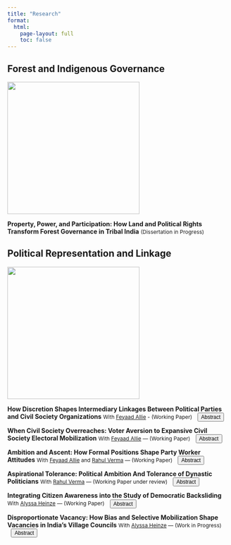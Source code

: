 ---
title: "Research"
format:
  html:
    page-layout: full
    toc: false
---

```{=html}
<style>
.paper{margin:.75rem 0}
.abstract-box{display:none;max-height:220px;overflow-y:auto;padding:10px;background:#f9f9f9;border-left:4px solid #ccc;margin-left:.5em;font-size:.85rem;width:100%}
button.abstract-toggle{font-size:.75rem;padding:1px 6px;cursor:pointer;margin-left:.7em;display:inline-block;vertical-align:middle}
.coauthor-note{font-size:.75rem;font-weight:normal}
</style>
<script>
document.addEventListener('click', function(e){
  if(e.target.matches('button.abstract-toggle')){
    const paper = e.target.closest('.paper');
    const box = paper && paper.querySelector('.abstract-box');
    if(box){ box.style.display = box.style.display === 'block' ? 'none' : 'block'; }
  }
});
</script>

```
## Forest and Indigenous Governance

<img src="files/landing page image.jpg" width="300px"/>


**Property, Power, and Participation: How Land and Political Rights Transform Forest Governance in Tribal India** [(Dissertation in Progress)]{.coauthor-note}

## Political Representation and Linkage

<img src="files/pw training.jpg" width="300px"/>

<div class="paper">
<strong>How Discretion Shapes Intermediary Linkages Between Political Parties and Civil Society Organizations</strong>
<span class="coauthor-note">With <a href="https://www.feyaadallie.com/">Feyaad Allie</a> - (Working Paper)</span>
<button class="abstract-toggle">Abstract</button>
<div class="abstract-box">

In some contexts, civil society organizations (CSOs) without prior partisan ties form alliances with political parties and become important electoral intermediaries. These relationships are puzzling: CSO members expect their organizations to retain agency to work on societal issues, while party elites worry about retaining an independent brand among their voters and party workers. We argue that intermediary linkages between such actors can occur because they are \textit{discretionary} alliances. Each side seeks strategic advantages without full alignment. CSOs engage in partisan mobilization but calibrate their intensity depending on whether candidates align with their organizational mission. Parties, in turn, pursue CSOs with community legitimacy and electoral advantages, while remaining cautious about over-identifying with actors outside the party brand. We examine this dynamic through two pre-registered conjoint experiments in India. The first, with 730 representatives from 153 CSOs, shows that CSOs reduce the intensity of electoral engagement when ally-party candidate profiles diverge from their mandates. The second, with 736 party workers, demonstrates that party affiliates engage more intensely with CSO allies who combine clear partisan signals with embeddedness in strategically important communities.  We triangulate these findings with interviews and 62 days of ethnographic shadowing of CSO-party collaboration during a state election campaign in India to demonstrate the dynamics of such collaboration in practice. Together, the results conceptualize CSO–party relations as discretionary alliances, distinct from both disengagement and blind partisanship: initiated for strategic benefit, constrained by organizational autonomy, and sustained through selective calibration.

</div>
</div>

<div class="paper">
<strong>When Civil Society Overreaches: Voter Aversion to Expansive Civil Society Electoral Mobilization</strong>
<span class="coauthor-note">With <a href="https://www.feyaadallie.com/">Feyaad Allie</a> — (Working Paper)</span>
<button class="abstract-toggle">Abstract</button>
<div class="abstract-box">

When civil society organizations (CSOs) engage in partisan mobilization, they are most effective with core voters to whom they are directly connected. Yet across contexts, CSOs often pursue expansive mobilization, reaching beyond their base to engage peripheral voters. Drawing on interviews with CSO representatives and observations of their electoral activity in an Indian state election, we inductively develop a theoretical argument to explain this strategy. We argue that under restrictive civil society conditions, CSOs are incentivized to mobilize expansively, especially through umbrella coalitions, because doing so increases their electoral reach while minimizing internal dissent and shielding them from government pressure. A pre-registered conjoint experiment with 730 representatives from 153 CSOs in India shows that CSOs adopt expansive mobilization across civic and partisan activities, and view themselves as likely to succeed compared to party workers with an expansive set of voters. However, a paired-profile conjoint experiment with 2,368 voters reveals the constraint that voters prefer partisan mobilizations by CSOs over parties only when they are coethnic or have a community connection. A third survey experiment with 2,955 voters demonstrates that expansive partisan CSO mobilization is perceived as insincere and less likely to deliver rights-based benefits. These findings highlight a central challenge for CSOs mobilizing against illiberal incumbents: while restrictive environments push CSOs to act collectively and broadly, voter preferences limit the effectiveness of such expansive outreach.

</div>
</div>


<div class="paper">
<strong>Ambition and Ascent: How Formal Positions Shape Party Worker Attitudes</strong>
<span class="coauthor-note">With <a href="https://www.feyaadallie.com/">Feyaad Allie</a> and <a href="https://cprindia.org/people/rahul-verma/">Rahul Verma</a> — (Working Paper)</span>
<button class="abstract-toggle">Abstract</button>
<div class="abstract-box">

Hierarchical structures are central to how political parties function, yet we know little about how they shape the aspirations, perceptions, and preferences of party workers themselves. This research note analyzes how holding an official role within a party's local hierarchy—at the booth, block, or district level—shapes political ambition, outlook on internal advancement, and attitudes toward intra-party reforms. Drawing on original survey data from 723 party workers across India and 736 workers in Maharashtra, we show that official position-holders are significantly more likely to express ambition to contest elections, expect to be promoted, and report satisfaction with their political contribution. These individuals also demonstrate stronger support for status quo nomination practices, including elite control over ticket distribution and the role of money in candidacy. At the same time, they are more resistant to democratizing reforms such as internal primaries or eliminating nomination fees. These patterns suggest that internal hierarchies do not simply distribute organizational tasks—they shape how workers interpret their political futures and the legitimacy of internal change. By cultivating ambition and loyalty while embedding resistance to procedural reform, party hierarchies help sustain elite control not only from the top down, but also through incentives and beliefs reinforced from within.

</div>
</div>


<div class="paper">
<strong>Aspirational Tolerance: Political Ambition And Tolerance of Dynastic Politicians</strong>
<span class="coauthor-note">With <a href="https://cprindia.org/people/rahul-verma/">Rahul Verma</a> — (Working Paper under review)</span>
<button class="abstract-toggle">Abstract</button>
<div class="abstract-box">

Dynastic politicians dominate politics in many democracies, despite evidence that large segments of the public disapprove of inherited political power. Yet we know little about how attitudes toward dynastic politicians vary among those likely to challenge them—citizens with ambition to enter politics and the rank-and-file of parties. One might expect ambitious individuals, especially those aspiring to enter politics or rise within party hierarchies, to resent dynastic dominance as an obstacle to their own advancement. These actors face the greatest costs from closed nomination systems and unequal access to resources, and thus represent the most plausible source of bottom-up backlash. Contrary to this expectation, we introduce the concept of aspirational tolerance to describe a process through which political ambition fosters accommodation rather than resistance to dynasts. Using a nationally representative survey of 1,988 Indian voters, we show that ambitious individuals consistently rate dynastic candidates favorably across a range of political traits, including influence, service delivery, and political skills. We interpret this as a strategic response to unequal opportunity structures: for many aspirants, dynasts are powerful actors who must be engaged, not opposed. We extend this logic to a novel survey of 736 party workers across three major parties in Maharashtra, finding no significant difference in attitudes between rank-and-file workers and those holding formal positions. Qualitative interviews with citizens and party workers reveal how party structures reinforce this convergence, as ambition is disciplined through hierarchical exposure. Rather than resisting inherited power, ambitious actors may learn to accommodate it, providing a non-elite level explanation for dynastic persistence in democratic systems.

</div>
</div>



<div class="paper">
<strong>Integrating Citizen Awareness into the Study of Democratic Backsliding</strong>
<span class="coauthor-note">With <a href="https://alyssaheinze.github.io/">Alyssa Heinze</a> — (Working Paper)</span>
<button class="abstract-toggle">Abstract</button>
<div class="abstract-box">

Most research on democratic backsliding focuses on institutional erosion and elite behavior, often assuming that citizens perceive and respond to democratic decline. This paper argues that citizen awareness should be treated as a core component of backsliding itself, especially in local contexts where violations of democratic procedure may be less visible or politically salient. We propose and test two mechanisms that explain weak citizen backlash to local democratic backsliding: (1) limited recognition that backsliding has occurred, and (2) the redirection of political energy toward identity-based struggles that displace institutional concerns. We examine these dynamics through a mixed-methods study of multi-year local election delays in Maharashtra, India. Drawing on over 2,350 voter surveys, 736 opposition party workers, 730 opposition-aligned civil society organizations, and ethnographic fieldwork, we show that while elites clearly distinguish between elected and unelected governance, many voters do not realize their local body is unelected. Caste-based reservation movements dominate local discourse, reframing political grievances around identity rather than democratic procedure. A survey experiment reveals that informing voters of their local body’s unelected status increases democratic concern, reduces identity-based evaluations of governance, and modestly raises willingness to mobilize. These findings underscore the importance of integrating citizen perception into the study of backsliding, and demonstrate how democratic erosion can persist without overt repression or widespread public disengagement.

</div>
</div>

<div class="paper">
<strong>Disproportionate Vacancy: How Bias and Selective Mobilization Shape Vacancies in India's Village Councils</strong>
<span class="coauthor-note">With <a href="https://alyssaheinze.github.io/">Alyssa Heinze</a> — (Work in Progress)</span>
<button class="abstract-toggle">Abstract</button>
<div class="abstract-box">

Through an original administrative dataset of all vacancies in Maharashtra's rural government councils, phone surveys of 1400 rural government councils, and a survey experiment with 2950 citizens, we unpack how and why seats reserved for Scheduled Tribes (STs) and in particular ST women, remain grossly over-represented in vacant village council seats.

</div>
</div>

